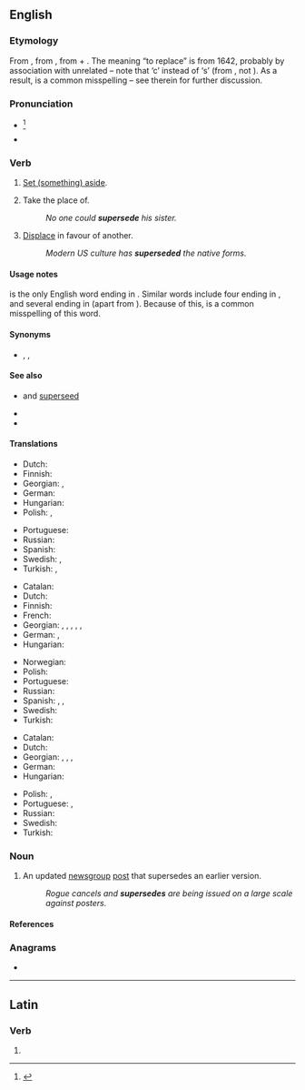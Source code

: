 ==English==

===Etymology===
From {{etyl|frm|en}} {{m|frm|superseder||postpone, defer}}, from {{etyl|la|en}} {{m|la|supersedeo|supersedere}}, from {{m|la|super||over}} + {{m|la|sedeo|sedere|to sit}}. The meaning “to replace” is from 1642, probably by association with unrelated {{m|en|precede}} – note that ‘c’ instead of ‘s’ (from {{m|la|cedere||to yield}}, not {{m|la|sedere||to sit}}). As a result, {{m|en|supercede}} is a common misspelling – see therein for further discussion.

===Pronunciation===
* {{IPA|/ˌsuːpəˈsiːd/|lang=en}}<ref>{{R:TheFreeDictionary}}</ref>
* {{rhymes|iːd|lang=en}}

===Verb===
{{en-verb|supersedes|superseding|superseded}}

# {{lb|en|transitive}} [[set aside|Set (something) aside]].
# {{lb|en|transitive}} Take the place of.
#: ''No one could '''supersede''' his sister.''
# {{lb|en|transitive}} [[displace|Displace]] in favour of another.
#: ''Modern US culture has '''superseded''' the native forms.''

====Usage notes====
{{term||Supersede}} is the only English word ending in {{term||sede}}. Similar words include four ending in {{term||ceed}}, and several ending in {{term||cede}} (apart from {{m|en|seed}}). Because of this, {{m|en|supercede}} is a common misspelling of this word.

====Synonyms====
* {{sense|take the place of}} {{l|en|replace}}, {{l|en|supplant}}, {{l|en|usurp}}

====See also====
* {{l|en|supercede}} and [[superseed]] {{qualifier|common misspellings}}
* {{l|en|supersedure}}
* {{l|en|supersession}}

====Translations====
{{trans-top|Set aside}}
* Dutch: {{t|nl|opzij zetten}}
* Finnish: {{t+|fi|korvata}}
* Georgian: {{t|ka|განდევნის}}, {{t|ka|განდევნა}}
* German: {{t+|de|aufheben}}
* Hungarian: {{t+|hu|érvénytelenít}}
* Polish: {{t+|pl|odłożyć}}, {{t+|pl|unieważnić}}
{{trans-mid}}
* Portuguese: {{t+|pt|sobrepor}}
* Russian: {{t+|ru|смещать}}
* Spanish: {{t+|es|sobreseído}}
* Swedish: {{t|sv|avlysa}}, {{t+|sv|avskaffa}}
* Turkish: {{t+|tr|yürürlükten kaldırmak}}, {{t|tr|ilgâ etmek}}
{{trans-bottom}}

{{trans-top|Take the place of}}
* Catalan: {{t+|ca|substituir}}
* Dutch: {{t+|nl|vervangen}}
* Finnish: {{t+|fi|korvata}}
* French: {{t+|fr|supplanter}}
* Georgian: {{t|ka|ჩაანაცვლებს}}, {{t|ka|ჩანაცვლება}}, {{t|ka|ადგილის დაკავება}}, {{t|ka|ადგილს იკავებს}}, {{t|ka|შეცვლის}}, {{t|ka|შეცვლა}}
* German: {{t+|de|ablösen}}, {{t+|de|ersetzen}}
* Hungarian: {{t+|hu|helyettesít}}
{{trans-mid}}
* Norwegian: {{t|no|avløse}}
* Polish: {{t+|pl|zastąpić}}
* Portuguese: {{t+|pt|substituir}}
* Russian: {{t+|ru|замещать}}
* Spanish: {{t+|es|substituir}}, {{t+|es|sustituir}}, {{t+|es|suplantar}}
* Swedish: {{t+|sv|ersätta}}
* Turkish: {{t+|tr|yerine geçmek}}
{{trans-bottom}}

{{trans-top|Displace in favour of another}}
* Catalan: {{t+|ca|reemplaçar}}
* Dutch: {{t+|nl|verdringen}}
* Georgian: {{t|ka|ჩაანაცვლებს}}, {{t|ka|ჩანაცვლება}}, {{t|ka|შეცვლის}}, {{t|ka|შეცვლა}}
* German: {{t+|de|verdrängen}}
* Hungarian: {{t+|hu|kiszorít}}
{{trans-mid}}
* Polish: {{t+|pl|zastąpić}}, {{t+|pl|zamienić}}
* Portuguese: {{t+|pt|substituir}}, {{t+|pt|suplantar}}
* Russian: {{t+|ru|вытесня́ть}}
* Swedish: {{t|sv|tränga undan}}
* Turkish: {{t+|tr|ayağını kaydırmak}}
{{trans-bottom}}

===Noun===
{{en-noun}}

# {{lb|en|Internet}} An updated [[newsgroup]] [[post]] that supersedes an earlier version.
#: ''Rogue cancels and '''supersedes''' are being issued on a large scale against posters.''

====References====
<references/>

===Anagrams===
* {{anagrams|en|superseed}}

----

==Latin==

===Verb===
{{la-verb-form|supersedē}}

# {{inflection of|supersedeō||2|s|pres|actv|impr|lang=la}}